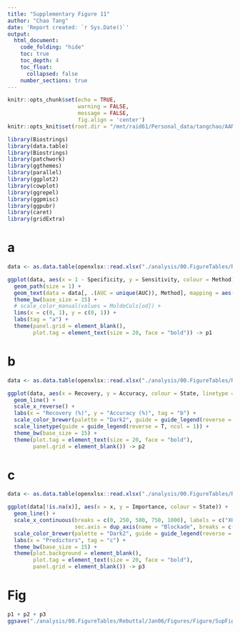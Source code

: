 ```yaml
---
title: "Supplementary Figure 11"
author: "Chao Tang"
date: 'Report created: `r Sys.Date()`'
output: 
  html_document: 
    code_folding: "hide"
    toc: true
    toc_depth: 4
    toc_float: 
      collapsed: false
    number_sections: true
---
```


```r
knitr::opts_chunk$set(echo = TRUE, 
                      warning = FALSE, 
                      message = FALSE, 
                      fig.align = 'center')
knitr::opts_knit$set(root.dir = "/mnt/raid61/Personal_data/tangchao/AANanopore")
```

```r
library(Biostrings)
library(data.table)
library(Biostrings)
library(patchwork)
library(ggthemes)
library(parallel)
library(ggplot2)
library(cowplot)
library(ggrepel)
library(ggpmisc)
library(ggpubr)
library(caret)
library(gridExtra)
```

# a

```r
data <- as.data.table(openxlsx::read.xlsx("./analysis/00.FigureTables/Rebuttal/Jan06/Figures/Data/SupFig11A.xlsx", 1))
```

```r
ggplot(data, aes(x = 1 - Specificity, y = Sensitivity, colour = Method)) + 
  geom_path(size = 1) + 
  geom_text(data = data[, .(AUC = unique(AUC)), Method], mapping = aes(x = 0.75, y = 6:1/10, label = paste("AUC:", round(AUC, 3)))) +
  theme_bw(base_size = 15) + 
  # scale_color_manual(values = MoldeCols[od]) + 
  lims(x = c(0, 1), y = c(0, 1)) + 
  labs(tag = "a") + 
  theme(panel.grid = element_blank(), 
        plot.tag = element_text(size = 20, face = "bold")) -> p1
```

# b

```r
data <- as.data.table(openxlsx::read.xlsx("./analysis/00.FigureTables/Rebuttal/Jan06/Figures/Data/SupFig11B.xlsx", 1))
```

```r
ggplot(data, aes(x = Recovery, y = Accuracy, colour = State, linetype = Dataset)) + 
  geom_line() + 
  scale_x_reverse() + 
  labs(x = "Recovery (%)", y = "Accuracy (%)", tag = "b") + 
  scale_color_brewer(palette = "Dark2", guide = guide_legend(reverse = F, ncol = 1)) + 
  scale_linetype(guide = guide_legend(reverse = T, ncol = 1)) + 
  theme_bw(base_size = 15) + 
  theme(plot.tag = element_text(size = 20, face = "bold"), 
        panel.grid = element_blank()) -> p2
```

# c 

```r
data <- as.data.table(openxlsx::read.xlsx("./analysis/00.FigureTables/Rebuttal/Jan06/Figures/Data/SupFig11C.xlsx", 1))
```

```r
ggplot(data[!is.na(x)], aes(x = x, y = Importance, colour = State)) + 
  geom_line() + 
  scale_x_continuous(breaks = c(0, 250, 500, 750, 1000), labels = c("X0001", "X0250", "X0500", "X0750", "X1000"), 
                     sec.axis = dup_axis(name = "Blockade", breaks = c(0, 250, 500, 750, 1000), labels = c(1, 0.75, 0.5, 0.25, 0))) + 
  scale_color_brewer(palette = "Dark2", guide = guide_legend(reverse = F, ncol = 1)) + 
  labs(x = "Predictors", tag = "c") + 
  theme_bw(base_size = 15) + 
  theme(plot.background = element_blank(), 
        plot.tag = element_text(size = 20, face = "bold"), 
        panel.grid = element_blank()) -> p3
```

# Fig

```r
p1 + p2 + p3
ggsave("./analysis/00.FigureTables/Rebuttal/Jan06/Figures/Figure/SupFig11.pdf", width = 16, height = 4)
```

